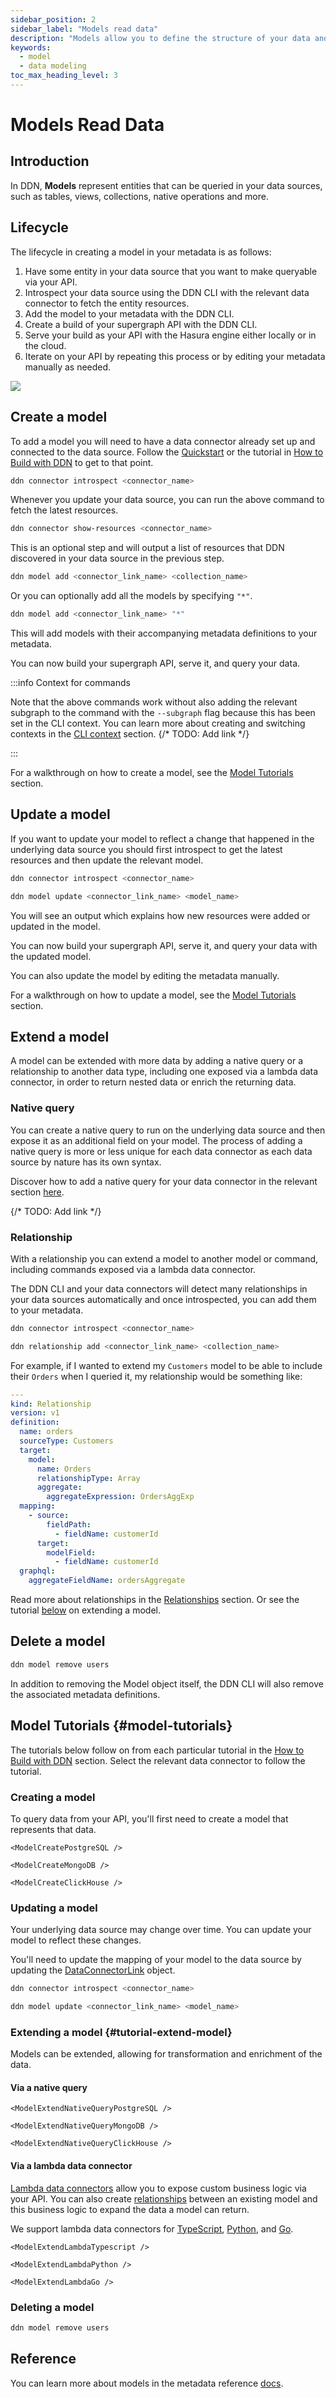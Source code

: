 ```yaml
---
sidebar_position: 2
sidebar_label: "Models read data"
description: "Models allow you to define the structure of your data and how it can be queried."
keywords:
  - model
  - data modeling
toc_max_heading_level: 3
---
```




# Models Read Data

## Introduction

In DDN, **Models** represent entities that can be queried in your data sources, such as tables, views, collections,
native operations and more.

## Lifecycle

The lifecycle in creating a model in your metadata is as follows:

1. Have some entity in your data source that you want to make queryable via your API.
2. Introspect your data source using the DDN CLI with the relevant data connector to fetch the entity resources.
3. Add the model to your metadata with the DDN CLI.
4. Create a build of your supergraph API with the DDN CLI.
5. Serve your build as your API with the Hasura engine either locally or in the cloud.
6. Iterate on your API by repeating this process or by editing your metadata manually as needed.

![](/img/data-modeling/ddn-cli-process.png)

## Create a model

To add a model you will need to have a data connector already set up and connected to the data source. Follow the
[Quickstart](/getting-started/quickstart) or the tutorial in [How to Build with DDN](/getting-started/overview.mdx) to
get to that point.

```bash title="Introspect your data source:"
ddn connector introspect <connector_name>
```

Whenever you update your data source, you can run the above command to fetch the latest resources.

```bash title="Show the resources discovered from your data source:"
ddn connector show-resources <connector_name>
```

This is an optional step and will output a list of resources that DDN discovered in your data source in the previous
step.

```bash
ddn model add <connector_link_name> <collection_name>
```

Or you can optionally add all the models by specifying `"*"`.

```bash
ddn model add <connector_link_name> "*"
```

This will add models with their accompanying metadata definitions to your metadata.

You can now build your supergraph API, serve it, and query your data.

:::info Context for commands

Note that the above commands work without also adding the relevant subgraph to the command with the `--subgraph` flag
because this has been set in the CLI context. You can learn more about creating and switching contexts in the
[CLI context](/getting-started/overview.mdx) section. {/* TODO: Add link */}

:::

For a walkthrough on how to create a model, see the [Model Tutorials](#model_tutorials) section.

## Update a model

If you want to update your model to reflect a change that happened in the underlying data source you should first
introspect to get the latest resources and then update the relevant model.

```bash title="Introspect your data source:"
ddn connector introspect <connector_name>
```

```bash title="Then, update your existing model:"
ddn model update <connector_link_name> <model_name>
```

You will see an output which explains how new resources were added or updated in the model.

You can now build your supergraph API, serve it, and query your data with the updated model.

You can also update the model by editing the metadata manually.

For a walkthrough on how to update a model, see the [Model Tutorials](#model-tutorials) section.

## Extend a model

A model can be extended with more data by adding a native query or a relationship to another data type, including one
exposed via a lambda data connector, in order to return nested data or enrich the returning data.

### Native query

You can create a native query to run on the underlying data source and then expose it as an additional field on your
model. The process of adding a native query is more or less unique for each data connector as each data source by nature
has its own syntax.

Discover how to add a native query for your data connector in the relevant section [here](/).

{/* TODO: Add link */}

### Relationship

With a relationship you can extend a model to another model or command, including commands exposed via a lambda data
connector.

The DDN CLI and your data connectors will detect many relationships in your data sources automatically and once
introspected, you can add them to your metadata.

```bash title="Introspect your data source:"
ddn connector introspect <connector_name>
```

```bash title="Add relationships to your metadata:"
ddn relationship add <connector_link_name> <collection_name>
```

For example, if I wanted to extend my `Customers` model to be able to include their `Orders` when I queried it, my
relationship would be something like:

```yaml title="Relationship definition:"
---
kind: Relationship
version: v1
definition:
  name: orders
  sourceType: Customers
  target:
    model:
      name: Orders
      relationshipType: Array
      aggregate:
        aggregateExpression: OrdersAggExp
  mapping:
    - source:
        fieldPath:
          - fieldName: customerId
      target:
        modelField:
          - fieldName: customerId
  graphql:
    aggregateFieldName: ordersAggregate
```

Read more about relationships in the [Relationships](/data-modeling/relationship.mdx) section. Or see the tutorial
[below](#tutorial-extend-model) on extending a model.

## Delete a model

```bash title="If you no longer need a model, you can delete it:"
ddn model remove users
```

In addition to removing the Model object itself, the DDN CLI will also remove the associated metadata definitions.

## Model Tutorials {#model-tutorials}

The tutorials below follow on from each particular tutorial in the
[How to Build with DDN](/getting-started/overview.mdx) section. Select the relevant data connector to follow the
tutorial.

### Creating a model

To query data from your API, you'll first need to create a model that represents that data.

<Tabs groupId="source-preference" className="api-tabs">
  <TabItem value="PostgreSQL" label="PostgreSQL">

    <ModelCreatePostgreSQL />

  </TabItem>
  <TabItem value="MongoDB" label="MongoDB">

    <ModelCreateMongoDB />

  </TabItem>
  <TabItem value="ClickHouse" label="ClickHouse">

    <ModelCreateClickHouse />

  </TabItem>
</Tabs>

### Updating a model

Your underlying data source may change over time. You can update your model to reflect these changes.

You'll need to update the mapping of your model to the data source by updating the
[DataConnectorLink](/supergraph-modeling/data-connector-links.mdx) object.

```bash title="Introspect your data source:"
ddn connector introspect <connector_name>
```

```bash title="Then, update your model:"
ddn model update <connector_link_name> <model_name>
```

### Extending a model {#tutorial-extend-model}

Models can be extended, allowing for transformation and enrichment of the data.

#### Via a native query

<Tabs groupId="source-preference" className="api-tabs">
  <TabItem value="PostgreSQL" label="PostgreSQL">

    <ModelExtendNativeQueryPostgreSQL />

  </TabItem>
  <TabItem value="MongoDB" label="MongoDB">

    <ModelExtendNativeQueryMongoDB />

  </TabItem>
  <TabItem value="ClickHouse" label="ClickHouse">

    <ModelExtendNativeQueryClickHouse />

  </TabItem>
</Tabs>

#### Via a lambda data connector

[Lambda data connectors](/business-logic/overview.mdx) allow you to expose custom business logic via your API. You can
also create [relationships](/data-modeling/relationship.mdx) between an existing model and this business logic to expand
the data a model can return.

We support lambda data connectors for [TypeScript](/business-logic/typescript.mdx),
[Python](/business-logic/python.mdx), and [Go](/business-logic/go.mdx).

<Tabs groupId="source-preference" className="api-tabs">
  <TabItem value="ts" label="TypeScript">

    <ModelExtendLambdaTypescript />

  </TabItem>
  <TabItem value="python" label="Python">

    <ModelExtendLambdaPython />

  </TabItem>
  <TabItem value="go" label="Go">

    <ModelExtendLambdaGo />

  </TabItem>
</Tabs>

### Deleting a model

```bash title="If you no longer need a model, you can delete it:"
ddn model remove users
```

## Reference

You can learn more about models in the metadata reference [docs](/supergraph-modeling/models.mdx).
